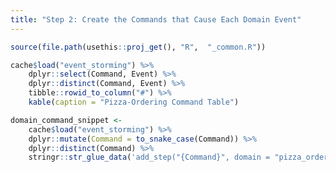 ---
title: "Step 2: Create the Commands that Cause Each Domain Event"
---

```{r, include = FALSE}
source(file.path(usethis::proj_get(), "R",  "_common.R"))
```

```{r domain-event-command-table}
cache$load("event_storming") %>% 
    dplyr::select(Command, Event) %>% 
    dplyr::distinct(Command, Event) %>% 
    tibble::rowid_to_column("#") %>% 
    kable(caption = "Pizza-Ordering Command Table")
```

```{r domain-command-code}
domain_command_snippet <- 
    cache$load("event_storming") %>% 
    dplyr::mutate(Command = to_snake_case(Command)) %>% 
    dplyr::distinct(Command) %>% 
    stringr::str_glue_data('add_step("{Command}", domain = "pizza_ordering")')
```

```{r code=domain_command_snippet, eval=FALSE, echo=TRUE}
```
